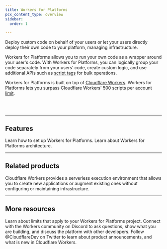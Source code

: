 ```yaml
---
title: Workers for Platforms
pcx_content_type: overview
sidebar:
  order: 1

---
```



<Description>


Deploy custom code on behalf of your users or let your users directly deploy their own code to your platform, managing infrastructure.


</Description>

<Plan type="paid" />

Workers for Platforms allows you to run your own code as a wrapper around your user's code. With Workers for Platforms, you can logically group your code separately from your users' code, create custom logic, and use additional APIs such as [script tags](/cloudflare-for-platforms/workers-for-platforms/configuration/tags/) for bulk operations.

Workers for Platforms is built on top of [Cloudflare Workers](/workers/). Workers for Platforms lets you surpass Cloudflare Workers' 500 scripts per account [limit](/cloudflare-for-platforms/workers-for-platforms/platform/limits/).

<br></br>

<Stream id="c8afb7a0a811f07db4b4ffaf56c277bc" title="Workers for Platforms Overview" thumbnail="8.6s" />

***

## Features

<Feature header="Get started" href="/cloudflare-for-platforms/workers-for-platforms/get-started/configuration/" cta="Get started">
Learn how to set up Workers for Platforms.
</Feature>

<Feature header="Workers for Platforms architecture" href="/cloudflare-for-platforms/workers-for-platforms/reference/how-workers-for-platforms-works/" cta="Learn more">
Learn about Workers for Platforms architecture.
</Feature>

***

## Related products

<RelatedProduct header="Workers" href="/workers/" product="workers">

Cloudflare Workers provides a serverless execution environment that allows you to create new applications or augment existing ones without configuring or maintaining infrastructure.


</RelatedProduct>

***

## More resources

<CardGrid>

<LinkTitleCard title="Limits" href="/cloudflare-for-platforms/workers-for-platforms/platform/limits/" icon="document">
Learn about limits that apply to your Workers for Platforms project.
</LinkTitleCard>

<LinkTitleCard title="Developer Discord" href="https://discord.cloudflare.com" icon="discord">
Connect with the Workers community on Discord to ask questions, show what you are building, and discuss the platform with other developers.
</LinkTitleCard>

<LinkTitleCard title="@CloudflareDev" href="https://x.com/cloudflaredev" icon="x.com">
Follow @CloudflareDev on Twitter to learn about product announcements, and what is new in Cloudflare Workers.
</LinkTitleCard>

</CardGrid>
